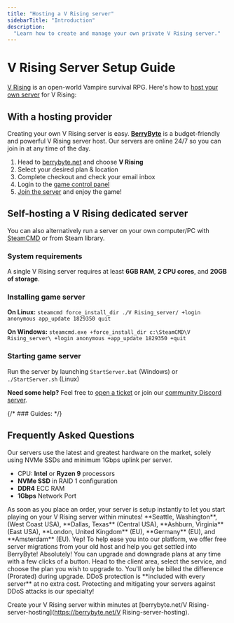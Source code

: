 ```yaml
---
title: "Hosting a V Rising server"
sidebarTitle: "Introduction"
description:
  "Learn how to create and manage your own private V Rising server."
---
```


# V Rising Server Setup Guide

[V Rising](https://store.steampowered.com/app/1604030/v_rising) is an open-world Vampire survival RPG. Here's how to [host your own server](https://berrybyte.net/games) for V Rising:

## With a hosting provider
Creating your own V Rising server is easy. **[BerryByte](https://berrybyte.net/)** is a budget-friendly and powerful V Rising server host. Our servers are online 24/7 so you can join in at any time of the day.

1. Head to [berrybyte.net](https://berrybyte.net/games) and choose **V Rising**
2. Select your desired plan & location
3. Complete checkout and check your email inbox
4. Login to the [game control panel](https://game.berrybyte.net)
5. [Join the server](./join-server) and enjoy the game!

## Self-hosting a V Rising dedicated server

You can also alternatively run a server on your own computer/PC with [SteamCMD](https://developer.valvesoftware.com/wiki/SteamCMD) or from Steam library.

### System requirements

A single V Rising server requires at least **6GB RAM**, **2 CPU cores**, and **20GB of storage**.

### Installing game server

**On Linux:**
`steamcmd force_install_dir ./V Rising_server/ +login anonymous app_update 1829350 quit`

**On Windows:**
`steamcmd.exe +force_install_dir c:\SteamCMD\V Rising_server\ +login anonymous +app_update 1829350 +quit`

### Starting game server

Run the server by launching `StartServer.bat` (Windows) or `./StartServer.sh` (Linux)


**Need some help?** Feel free to [open a ticket](https://berrybyte.net/support) or join our [community Discord server](https://berrybyte.net/discord).

{/* ### Guides: 
<Card title="How to Join a V Rising Server?" href="/games/V Rising/join-server">
</Card> */}

## Frequently Asked Questions

<AccordionGroup>

<Accordion title="What are the specs on the servers?">
Our servers use the latest and greatest hardware on the market, solely using NVMe SSDs and minimum 1Gbps uplink per server.

- CPU: **Intel** or **Ryzen 9** processors
- **NVMe SSD** in RAID 1 configuration
- **DDR4** ECC RAM
- **1Gbps** Network Port
</Accordion>

<Accordion title="How long does setup take?">
As soon as you place an order, your server is setup instantly to let you start playing on your V Rising server within minutes!
</Accordion>

<Accordion title="What locations are the servers in?">
**Seattle, Washington**, (West Coast USA), **Dallas, Texas** (Central USA), **Ashburn, Virginia** (East USA), **London, United Kingdom** (EU), **Germany** (EU), and **Amsterdam** (EU).
</Accordion>

<Accordion title="Can I migrate my existing server to BerryByte?">
Yep! To help ease you into our platform, we offer free server migrations from your old host and help you get settled into BerryByte!
</Accordion>

<Accordion title="Can I upgrade/downgrade my server later on?">
Absolutely! You can upgrade and downgrade plans at any time with a few clicks of a button. Head to the client area, select the service, and choose the plan you wish to upgrade to. You'll only be billed the difference (Prorated) during upgrade.
</Accordion>

<Accordion title="Are the servers DDoS protected?">
DDoS protection is **included with every server** at no extra cost. Protecting and mitigating your servers against DDoS attacks is our specialty!
</Accordion>

</AccordionGroup>


Create your V Rising server within minutes at [berrybyte.net/V Rising-server-hosting](https://berrybyte.net/V Rising-server-hosting).